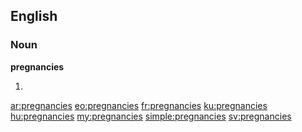 ==English==

===Noun===
'''pregnancies'''

# {{plural of|[[pregnancy]]}}

[[ar:pregnancies]]
[[eo:pregnancies]]
[[fr:pregnancies]]
[[ku:pregnancies]]
[[hu:pregnancies]]
[[my:pregnancies]]
[[simple:pregnancies]]
[[sv:pregnancies]]